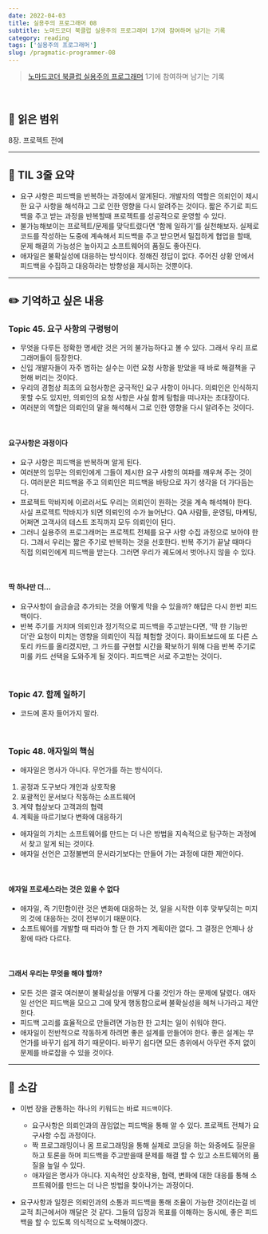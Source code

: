```yaml
---
date: 2022-04-03
title: 실용주의 프로그래머 08
subtitle: 노마드코더 북클럽 실용주의 프로그래머 1기에 참여하며 남기는 기록
category: reading
tags: ['실용주의 프로그래머']
slug: /pragmatic-programmer-08
---
```


> [노마드코더 북클럽 실용주의 프로그래머](https://nomadcoders.co/pragmatic-programmer?utm_source=Nomad+Academy&utm_campaign=b21db3e0fc-EMAIL_CAMPAIGN_2022_03_11&utm_medium=email&utm_term=0_4313d957c9-b21db3e0fc-44797189&mc_cid=b21db3e0fc&mc_eid=ada1dd7049) 1기에 참여하며 남기는 기록

<br />

## 📖 읽은 범위

8장. 프로젝트 전에

---

## 📍 TIL 3줄 요약

- 요구 사항은 피드백을 반복하는 과정에서 알게된다. 개발자의 역할은 의뢰인이 제시한 요구 사항을 해석하고 그로 인한 영향을 다시 알려주는 것이다. 짧은 주기로 피드백을 주고 받는 과정을 반복할때 프로젝트를 성공적으로 운영할 수 있다.
- 불가능해보이는 프로젝트/문제를 맞닥트렸다면 '함께 일하기'를 실천해보자. 실제로 코드를 작성하는 도중에 계속해서 피드백을 주고 받으면서 밀접하게 협업을 할때, 문제 해결의 가능성은 높아지고 소프트웨어의 품질도 좋아진다.
- 애자일은 불확실성에 대응하는 방식이다. 정해진 정답이 없다. 주어진 상황 안에서 피드백을 수집하고 대응하라는 방향성을 제시하는 것뿐이다.

---

## ✏️ 기억하고 싶은 내용

### Topic 45. 요구 사항의 구렁텅이

- 무엇을 다루든 정확한 명세란 것은 거의 불가능하다고 볼 수 있다. 그래서 우리 프로그래머들이 등장한다.
- 신입 개발자들이 자주 범하는 실수는 이런 요청 사항을 받았을 때 바로 해결책을 구현해 버리는 것이다.
- 우리의 경험상 최초의 요청사항은 궁극적인 요구 사항이 아니다. 의뢰인은 인식하지 못할 수도 있지만, 의뢰인의 요청 사항은 사실 함께 탐험을 떠나자는 초대장이다.
- 여러분의 역할은 의뢰인의 말을 해석해서 그로 인한 영향을 다시 알려주는 것이다.

<br />

#### 요구사항은 과정이다

- 요구 사항은 피드백을 반복하며 알게 된다.
- 여러분의 임무는 의뢰인에게 그들이 제시한 요구 사항의 여파를 깨우쳐 주는 것이다. 여러분은 피드백을 주고 의뢰인은 피드백을 바탕으로 자기 생각을 더 가다듬는다.
- 프로젝트 막바지에 이르러서도 우리는 의뢰인이 원하는 것을 계속 해석해야 한다. 사실 프로젝트 막바지가 되면 의뢰인의 수가 늘어난다. QA 사람들, 운영팀, 마케팅, 어쩌면 고객사의 테스트 조직까지 모두 의뢰인이 된다.
- 그러니 실용주의 프로그래머는 프로젝트 전체를 요구 사항 수집 과정으로 보아야 한다. 그래서 우리는 짧은 주기로 반복하는 것을 선호한다. 반복 주기가 끝날 때마다 직접 의뢰인에게 피드백을 받는다. 그러면 우리가 궤도에서 벗어나지 않을 수 있다.

<br />

#### 딱 하나만 더...

- 요구사항이 슬금슬금 추가되는 것을 어떻게 막을 수 있을까? 해답은 다시 한번 피드백이다.
- 반복 주기를 거치며 의뢰인과 정기적으로 피드백을 주고받는다면, '딱 한 기능만 더'란 요청이 미치는 영향을 의뢰인이 직접 체험할 것이다. 화이트보드에 또 다른 스토리 카드를 올리겠지만, 그 카드를 구현할 시간을 확보하기 위해 다음 반복 주기로 미룰 카드 선택을 도와주게 될 것이다. 피드백은 서로 주고받는 것이다.

<br />

### Topic 47. 함께 일하기

- 코드에 혼자 들어가지 말라.

<br />

### Topic 48. 애자일의 핵심

- 애자일은 명사가 아니다. 무언가를 하는 방식이다.

1. 공정과 도구보다 개인과 상호작용
2. 포괄적인 문서보다 작동하는 소프트웨어
3. 계약 협상보다 고객과의 협력
4. 계획을 따르기보다 변화에 대응하기

- 애자일의 가치는 소프트웨어를 만드는 더 나은 방법을 지속적으로 탐구하는 과정에서 찾고 알게 되는 것이다.
- 애자일 선언은 고정불변의 문서라기보다는 만들어 가는 과정에 대한 제안이다.

<br />

#### 애자일 프로세스라는 것은 있을 수 없다

- 애자일, 즉 기민함이란 것은 변화에 대응하는 것, 일을 시작한 이후 맞부딪히는 미지의 것에 대응하는 것이 전부이기 때문이다.
- 소프트웨어를 개발할 때 따라야 할 단 한 가지 계획이란 없다. 그 결정은 언제나 상황에 따라 다르다.

<br />

#### 그래서 우리는 무엇을 해야 할까?

- 모든 것은 결국 여러분이 불확실성을 어떻게 다룰 것인가 하는 문제에 달렸다. 애자일 선언은 피드백을 모으고 그에 맞게 행동함으로써 불확실성을 헤쳐 나가라고 제안한다.
- 피드백 고리를 효율적으로 만들려면 가능한 한 고치는 일이 쉬워야 한다.
- 애자일이 전반적으로 작동하게 하려면 좋은 설계를 만들어야 한다. 좋은 설계는 무언가를 바꾸기 쉽게 하기 때문이다. 바꾸기 쉽다면 모든 층위에서 아무런 주저 없이 문제를 바로잡을 수 있을 것이다.

---

## 💭 소감

- 이번 장을 관통하는 하나의 키워드는 바로 `피드백`이다.

  - 요구사항은 의뢰인과의 끊임없는 피드백을 통해 알 수 있다. 프로젝트 전체가 요구사항 수집 과정이다.
  - 짝 프로그래밍이나 몸 프로그래밍을 통해 실제로 코딩을 하는 와중에도 질문을 하고 토론을 하며 피드백을 주고받을때 문제를 해결 할 수 있고 소프트웨어의 품질을 높일 수 있다.
  - 애자일은 명사가 아니다. 지속적인 상호작용, 협력, 변화에 대한 대응를 통해 소프트웨어를 만드는 더 나은 방법을 찾아나가는 과정이다.

- 요구사항과 일정은 의뢰인과의 소통과 피드백을 통해 조율이 가능한 것이라는걸 비교적 최근에서야 깨달은 것 같다. 그들의 입장과 목표를 이해하는 동시에, 좋은 피드백을 할 수 있도록 의식적으로 노력해야겠다.
